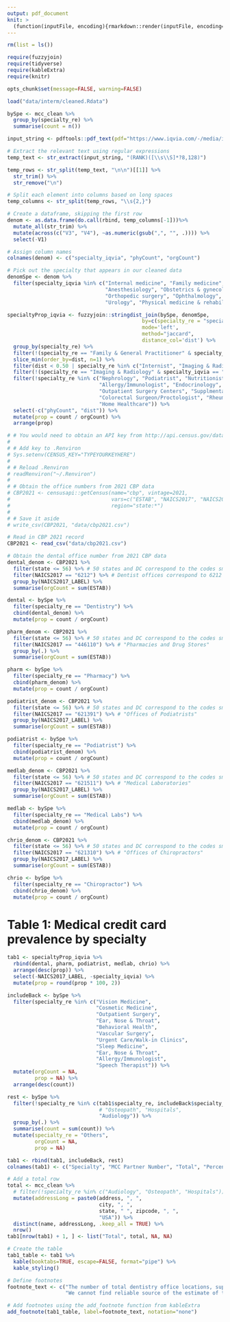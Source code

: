 ```yaml
---
output: pdf_document
knit: >
  (function(inputFile, encoding){rmarkdown::render(inputFile, encoding=encoding, output_file="results/table1.pdf")}) 
---
```


```r
rm(list = ls())

require(fuzzyjoin)
require(tidyverse)
require(kableExtra)
require(knitr)

opts_chunk$set(message=FALSE, warning=FALSE)

load("data/interm/cleaned.Rdata")
```

```r
bySpe <- mcc_clean %>% 
  group_by(specialty_re) %>% 
  summarise(count = n())
```

```r
input_string <- pdftools::pdf_text(pdf="https://www.iqvia.com/-/media/iqvia/pdfs/us/publication/iqvia-us-physician-specialties-market-report-2023.pdf")[2]

# Extract the relevant text using regular expressions
temp_text <- str_extract(input_string, "(RANK)([\\s\\S]*?8,128)")

temp_rows <- str_split(temp_text, "\n\n")[[1]] %>% 
  str_trim() %>% 
  str_remove("\n")

# Split each element into columns based on long spaces
temp_columns <- str_split(temp_rows, "\\s{2,}")

# Create a dataframe, skipping the first row
denom <- as.data.frame(do.call(rbind, temp_columns[-1]))%>% 
  mutate_all(str_trim) %>%
  mutate(across(c("V3", "V4"), ~as.numeric(gsub(",", "", .)))) %>% 
  select(-V1)

# Assign column names
colnames(denom) <- c("specialty_iqvia", "phyCount", "orgCount")

# Pick out the specialty that appears in our cleaned data
denomSpe <- denom %>% 
  filter(specialty_iqvia %in% c("Internal medicine", "Family medicine", "Pediatrics", "Emergency medicine",
                                "Anesthesiology", "Obstetrics & gynecology", "General surgery", "Diagnostic radiology",
                                "Orthopedic surgery", "Ophthalmology", "Neurology", "Gastroenterology", "Dermatology", 
                                "Urology", "Physical medicine & rehabilitation"))
```

```r
specialtyProp_iqvia <- fuzzyjoin::stringdist_join(bySpe, denomSpe, 
                                            by=c(specialty_re = "specialty_iqvia"),
                                            mode='left',
                                            method="jaccard", 
                                            distance_col='dist') %>%
  group_by(specialty_re) %>%
  filter(!(specialty_re == "Family & General Practitioner" & specialty_iqvia == "Physical medicine & rehabilitation")) %>% 
  slice_min(order_by=dist, n=1) %>% 
  filter(dist < 0.50 | specialty_re %in% c("Internist", "Imaging & Radiology")) %>% 
  filter(!(specialty_re == "Imaging & Radiology" & specialty_iqvia == "Family medicine")) %>% 
  filter(!specialty_re %in% c("Nephrology", "Podiatrist", "Nutritionist and Dietician", 
                              "Allergy/Immunologist", "Endocrinology", "General Practitioner", 
                              "Outpatient Surgery Centers", "Supplmental/Alternative Medicine", 
                              "Colorectal Surgeon/Proctologist", "Rheumatologist", "Pharmacy",
                              "Home Healthcare")) %>% 
  select(-c("phyCount", "dist")) %>% 
  mutate(prop = count / orgCount) %>% 
  arrange(prop)
```

```r
# # You would need to obtain an API key from http://api.census.gov/data/key_signup.html) and run following code if you don't have it set already.
# 
# # Add key to .Renviron
# Sys.setenv(CENSUS_KEY="TYPEYOURKEYHERE")
# 
# # Reload .Renviron
# readRenviron("~/.Renviron")
# 
# # Obtain the office numbers from 2021 CBP data
# CBP2021 <- censusapi::getCensus(name="cbp", vintage=2021,
#                                 vars=c("ESTAB", "NAICS2017", "NAICS2017_LABEL"),
#                                 region="state:*")
# 
# # Save it aside
# write_csv(CBP2021, "data/cbp2021.csv")

# Read in CBP 2021 record
CBP2021 <- read_csv("data/cbp2021.csv")

# Obtain the dental office number from 2021 CBP data
dental_denom <- CBP2021 %>% 
  filter(state <= 56) %>% # 50 states and DC correspond to the codes smaller than or equal to 56
  filter(NAICS2017 == "6212") %>% # Dentist offices correspond to 6212 in NAICS2017 system
  group_by(NAICS2017_LABEL) %>% 
  summarise(orgCount = sum(ESTAB))

dental <- bySpe %>% 
  filter(specialty_re == "Dentistry") %>% 
  cbind(dental_denom) %>% 
  mutate(prop = count / orgCount) 
```

```r
pharm_denom <- CBP2021 %>% 
  filter(state <= 56) %>% # 50 states and DC correspond to the codes smaller than or equal to 56
  filter(NAICS2017 == "446110") %>% # "Pharmacies and Drug Stores"
  group_by(.) %>% 
  summarise(orgCount = sum(ESTAB))

pharm <- bySpe %>% 
  filter(specialty_re == "Pharmacy") %>% 
  cbind(pharm_denom) %>% 
  mutate(prop = count / orgCount) 
```

```r
podiatrist_denom <- CBP2021 %>% 
  filter(state <= 56) %>% # 50 states and DC correspond to the codes smaller than or equal to 56
  filter(NAICS2017 == "621391") %>% # "Offices of Podiatrists"
  group_by(NAICS2017_LABEL) %>% 
  summarise(orgCount = sum(ESTAB))

podiatrist <- bySpe %>% 
  filter(specialty_re == "Podiatrist") %>% 
  cbind(podiatrist_denom) %>% 
  mutate(prop = count / orgCount) 
```

```r
medlab_denom <- CBP2021 %>% 
  filter(state <= 56) %>% # 50 states and DC correspond to the codes smaller than or equal to 56
  filter(NAICS2017 == "621511") %>% # "Medical Laboratories"
  group_by(NAICS2017_LABEL) %>% 
  summarise(orgCount = sum(ESTAB))

medlab <- bySpe %>% 
  filter(specialty_re == "Medical Labs") %>% 
  cbind(medlab_denom) %>% 
  mutate(prop = count / orgCount) 
```

```r
chrio_denom <- CBP2021 %>% 
  filter(state <= 56) %>% # 50 states and DC correspond to the codes smaller than or equal to 56
  filter(NAICS2017 == "621310") %>% # "Offices of Chiropractors"
  group_by(NAICS2017_LABEL) %>% 
  summarise(orgCount = sum(ESTAB))

chrio <- bySpe %>% 
  filter(specialty_re == "Chiropractor") %>% 
  cbind(chrio_denom) %>% 
  mutate(prop = count / orgCount) 
```

#  Table 1: Medical credit card prevalence by specialty
```r
tab1 <- specialtyProp_iqvia %>% 
  rbind(dental, pharm, podiatrist, medlab, chrio) %>% 
  arrange(desc(prop)) %>% 
  select(-NAICS2017_LABEL, -specialty_iqvia) %>% 
  mutate(prop = round(prop * 100, 2))

includeBack <- bySpe %>% 
  filter(specialty_re %in% c("Vision Medicine", 
                             "Cosmetic Medicine",
                             "Outpatient Surgery",
                             "Ear, Nose & Throat",
                             "Behavioral Health",
                             "Vascular Surgery",
                             "Urgent Care/Walk-in Clinics",
                             "Sleep Medicine",
                             "Ear, Nose & Throat",
                             "Allergy/Immunologist",
                             "Speech Therapist")) %>% 
  mutate(orgCount = NA,
         prop = NA) %>% 
  arrange(desc(count))

rest <- bySpe %>% 
  filter(!specialty_re %in% c(tab1$specialty_re, includeBack$specialty_re, 
                              # "Osteopath", "Hospitals",
                              "Audiology")) %>%
  group_by(.) %>% 
  summarise(count = sum(count)) %>% 
  mutate(specialty_re = "Others",
         orgCount = NA,
         prop = NA)

tab1 <- rbind(tab1, includeBack, rest)
colnames(tab1) <- c("Specialty", "MCC Partner Number", "Total", "Percentage (%)")

# Add a total row
total <- mcc_clean %>% 
  # filter(!specialty_re %in% c("Audiology", "Osteopath", "Hospitals")) %>% 
  mutate(addressLong = paste0(address, ", ", 
                              city, ", ",
                              state, " ", zipcode, ", ",
                              "USA")) %>% 
  distinct(name, addressLong, .keep_all = TRUE) %>% 
  nrow()
tab1[nrow(tab1) + 1, ] <- list("Total", total, NA, NA)

# Create the table
tab1_table <- tab1 %>% 
  kable(booktabs=TRUE, escape=FALSE, format="pipe") %>%
  kable_styling() 

# Define footnotes
footnote_text <- c("The number of total dentistry office locations, supplemental medicine office locations, podiatrist office locations, and medical lab locations are obtained from the 2021 County Business Patterns data released by US Census Bureau. All the numbers of other total specialty office locations are obtained from the 2023 IQVIA US Physician Specialties Market insights report.", 
                   "We cannot find reliable source of the estimate of total office number of cosmetic medicine, vision medicine, and ENT.")

# Add footnotes using the add_footnote function from kableExtra
add_footnote(tab1_table, label=footnote_text, notation="none")
```

